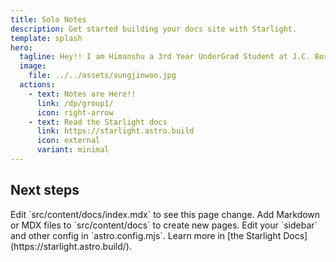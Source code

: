 ```yaml
---
title: Solo Notes
description: Get started building your docs site with Starlight.
template: splash
hero:
  tagline: Hey!! I am Himanshu a 3rd Year UnderGrad Student at J.C. Bose University of Science and Technology, YMCA
  image:
    file: ../../assets/sungjinwoo.jpg
  actions:
    - text: Notes are Here!!
      link: /dp/group1/
      icon: right-arrow
    - text: Read the Starlight docs
      link: https://starlight.astro.build
      icon: external
      variant: minimal
---
```



## Next steps

<CardGrid stagger>
	<Card title="Update content" icon="pencil">
		Edit `src/content/docs/index.mdx` to see this page change.
	</Card>
	<Card title="Add new content" icon="add-document">
		Add Markdown or MDX files to `src/content/docs` to create new pages.
	</Card>
	<Card title="Configure your site" icon="setting">
		Edit your `sidebar` and other config in `astro.config.mjs`.
	</Card>
	<Card title="Read the docs" icon="open-book">
		Learn more in [the Starlight Docs](https://starlight.astro.build/).
	</Card>
</CardGrid>
